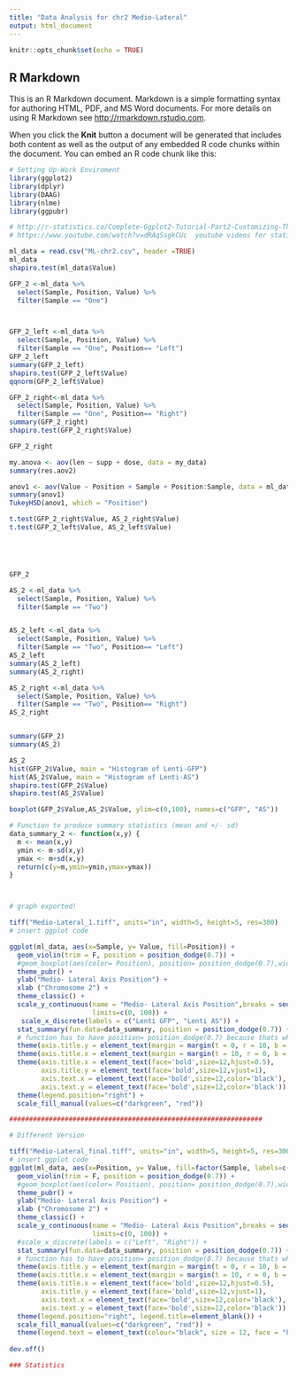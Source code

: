 ```yaml
---
title: "Data Analysis for chr2 Medio-Lateral"
output: html_document
---
```


```r
knitr::opts_chunk$set(echo = TRUE)
```

## R Markdown

This is an R Markdown document. Markdown is a simple formatting syntax for authoring HTML, PDF, and MS Word documents. For more details on using R Markdown see <http://rmarkdown.rstudio.com>.

When you click the **Knit** button a document will be generated that includes both content as well as the output of any embedded R code chunks within the document. You can embed an R code chunk like this:

```r
# Setting Up-Work Enviroment
library(ggplot2)
library(dplyr)
library(DAAG) 
library(nlme) 
library(ggpubr) 

# http://r-statistics.co/Complete-Ggplot2-Tutorial-Part2-Customizing-Theme-With-R-Code.html#Style%20of%20Legend%20Title,%20Text%20and%20Key
# https://www.youtube.com/watch?v=dRAqSsgkCUc  youtube videos for statistics

ml_data = read.csv("ML-chr2.csv", header =TRUE)
ml_data
shapiro.test(ml_data$Value)

GFP_2 <-ml_data %>%
  select(Sample, Position, Value) %>%
  filter(Sample == "One")



GFP_2_left <-ml_data %>%
  select(Sample, Position, Value) %>%
  filter(Sample == "One", Position== "Left")
GFP_2_left
summary(GFP_2_left)
shapiro.test(GFP_2_left$Value)
qqnorm(GFP_2_left$Value)

GFP_2_right<-ml_data %>%
  select(Sample, Position, Value) %>%
  filter(Sample == "One", Position== "Right")
summary(GFP_2_right)
shapiro.test(GFP_2_right$Value)

GFP_2_right

my.anova <- aov(len ~ supp + dose, data = my_data)
summary(res.aov2)

anov1 <- aov(Value ~ Position + Sample + Position:Sample, data = ml_data)
summary(anov1)
TukeyHSD(anov1, which = "Position")

t.test(GFP_2_right$Value, AS_2_right$Value)
t.test(GFP_2_left$Value, AS_2_left$Value)





GFP_2

AS_2 <-ml_data %>%
  select(Sample, Position, Value) %>%
  filter(Sample == "Two")


AS_2_left <-ml_data %>%
  select(Sample, Position, Value) %>%
  filter(Sample == "Two", Position== "Left")
AS_2_left
summary(AS_2_left)
summary(AS_2_right)

AS_2_right <-ml_data %>%
  select(Sample, Position, Value) %>%
  filter(Sample == "Two", Position== "Right")
AS_2_right


summary(GFP_2)
summary(AS_2)

AS_2
hist(GFP_2$Value, main = "Histogram of Lenti-GFP")
hist(AS_2$Value, main = "Histogram of Lenti-AS")
shapiro.test(GFP_2$Value)
shapiro.test(AS_2$Value)

boxplot(GFP_2$Value,AS_2$Value, ylim=c(0,100), names=c("GFP", "AS"))

# Function to produce summary statistics (mean and +/- sd)
data_summary_2 <- function(x,y) {
  m <- mean(x,y)
  ymin <- m-sd(x,y)
  ymax <- m+sd(x,y)
  return(c(y=m,ymin=ymin,ymax=ymax))
}



# graph exported!

tiff("Medio-Lateral_1.tiff", units="in", width=5, height=5, res=300)
# insert ggplot code

ggplot(ml_data, aes(x=Sample, y= Value, fill=Position)) + 
  geom_violin(trim = F, position = position_dodge(0.7)) +
  #geom_boxplot(aes(color= Position), position= position_dodge(0.7),width=0.05) +
  theme_pubr() + 
  ylab("Medio- Lateral Axis Position") +
  xlab ("Chromosome 2") +
  theme_classic() +
  scale_y_continuous(name = "Medio- Lateral Axis Position",breaks = seq(0, 100, 10),
                     limits=c(0, 100)) +
   scale_x_discrete(labels = c("Lenti GFP", "Lenti AS")) +
  stat_summary(fun.data=data_summary, position = position_dodge(0.7)) + # Function to produce summary statistics (mean and +/- sd)
  # function has to have position= position_dodge(0.7) because thats what its set at in the geom_violin() layer
  theme(axis.title.y = element_text(margin = margin(t = 0, r = 10, b = 0, l = 0))) +
  theme(axis.title.x = element_text(margin = margin(t = 10, r = 0, b = 0, l = 0))) +
  theme(axis.title.x = element_text(face='bold',size=12,hjust=0.5),
        axis.title.y = element_text(face='bold',size=12,vjust=1),
        axis.text.x = element_text(face='bold',size=12,color='black'),
        axis.text.y = element_text(face='bold',size=12,color='black')) +
  theme(legend.position="right") +
  scale_fill_manual(values=c("darkgreen", "red"))

################################################################

# Different Version

tiff("Medio-Lateral_final.tiff", units="in", width=5, height=5, res=300)
# insert ggplot code
ggplot(ml_data, aes(x=Position, y= Value, fill=factor(Sample, labels=c("Lenti GFP", "Lenti AS")))) + 
  geom_violin(trim = F, position = position_dodge(0.7)) +
  #geom_boxplot(aes(color= Position), position= position_dodge(0.7),width=0.05) +
  theme_pubr() + 
  ylab("Medio- Lateral Axis Position") +
  xlab ("Chromosome 2") +
  theme_classic() +
  scale_y_continuous(name = "Medio- Lateral Axis Position",breaks = seq(0, 100, 10),
                     limits=c(0, 100)) +
  #scale_x_discrete(labels = c("Left", "Right")) +
  stat_summary(fun.data=data_summary, position = position_dodge(0.7)) + # Function to produce summary statistics (mean and +/- sd)
  # function has to have position= position_dodge(0.7) because thats what its set at in the geom_violin() layer
  theme(axis.title.y = element_text(margin = margin(t = 0, r = 10, b = 0, l = 0))) +
  theme(axis.title.x = element_text(margin = margin(t = 10, r = 0, b = 0, l = 0))) +
  theme(axis.title.x = element_text(face='bold',size=12,hjust=0.5),
        axis.title.y = element_text(face='bold',size=12,vjust=1),
        axis.text.x = element_text(face='bold',size=12,color='black'),
        axis.text.y = element_text(face='bold',size=12,color='black')) +
  theme(legend.position="right", legend.title=element_blank()) +
  scale_fill_manual(values=c("darkgreen", "red")) +
  theme(legend.text = element_text(colour="black", size = 12, face = "bold"))
  
dev.off()

### Statistics

```
